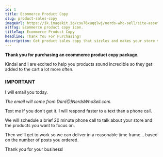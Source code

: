 ```yaml
---
id: 1
title: Ecommerce Product Copy
slug: product-sales-copy
imageUrl: https://ik.imagekit.io/csu76xuqqlwj/nerds-who-sell/site-assets/product-copy-card_SonaWJqpe.png?ik-sdk-version=javascript-1.4.3
altTag: Ecommerce product copy icon.
titleTag: Ecommerce Product Copy
headline: Thank You For Purchasing!
description: Get product sales copy that sizzles and makes your store visitors <strong>click your add to cart button</strong>.
---
```



**Thank you for purchasing an ecommerce product copy package**.

Kindal and I are excited to help you products sound incredible so they get added to the cart a lot more often.

### IMPORTANT

I will email you today.

_The email will come from Dan(@)NerdsWhoSell.com._

Text me if you don't get it. I will respond faster to a text than a phone call.

We will schedule a brief 20 minute phone call to talk about your store and the products you want to focus on.

Then we'll get to work so we can deliver in a reasonable time frame... based on the number of posts you ordered.

Thank you for your business!
